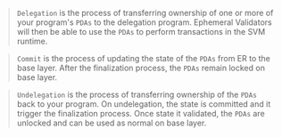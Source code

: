 > `Delegation` is the process of transferring ownership of one or more of your program's `PDAs` to the delegation program. Ephemeral Validators will then be able to use the `PDAs` to perform transactions in the SVM runtime.

> `Commit` is the process of updating the state of the `PDAs` from ER to the base layer. After the finalization process, the `PDAs` remain locked on base layer.

> `Undelegation` is the process of transferring ownership of the `PDAs` back to your program. On undelegation, the state is committed and it trigger the finalization process. Once state it validated, the `PDAs` are unlocked and can be used as normal on base layer.
